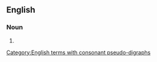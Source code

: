 {{also|know-how}}

==English==

===Noun===
{{en-noun|~}}

# {{alternative spelling of|en|know-how}}

[[Category:English terms with consonant pseudo-digraphs]]